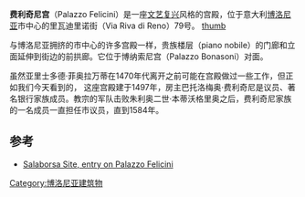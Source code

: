 {{Infobox building
| building_name =费利奇尼宫
| location = 意大利博洛尼亚
| architectural_style = 文艺复兴
| start_date = 1497
}}
'''费利奇尼宫'''（Palazzo Felicini）是一座[[文艺复兴|文艺复兴]]风格的宫殿，位于意大利[[博洛尼亚|博洛尼亚]]市中心的里瓦迪里诺街（Via Riva di Reno）79号。
[[file:Paolo_Monti_-_Servizio_fotografico_(Bologna,_1969)_-_BEIC_6339034.jpg|thumb]]

与博洛尼亚拥挤的市中心的许多宫殿一样，贵族楼层（piano nobile）的门廊和立面延伸到街边的前拱廊。它位于博纳索尼宫（Palazzo Bonasoni）对面。

虽然亚里士多德·菲奥拉万蒂在1470年代离开之前可能在宫殿做过一些工作，但正如我们今天看到的， 这座宫殿建于1497年，房主巴托洛梅奥·费利奇尼是议员、著名银行家族成员。教宗的军队击败朱利奥二世·本蒂沃格里奥之后，费利奇尼家族的一名成员一直担任市议员，直到1584年。

==参考==
{{reflist}}
*[http://www.bibliotecasalaborsa.it/content/cartigli/index.php?IDsogg=17&cercaCartiglio=+invia+&u=161&anno=|Biblioteca Salaborsa Site, entry on Palazzo Felicini]
[[Category:博洛尼亚建筑物|Category:博洛尼亚建筑物]]